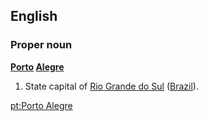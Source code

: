 ==English==

===Proper noun===
'''[[Porto]] [[Alegre]]'''

#State capital of [[Rio Grande do Sul]] ([[Brazil]]).

[[pt:Porto Alegre]]